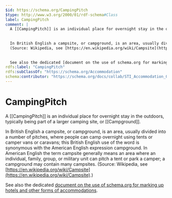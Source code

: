 ```yaml
---
$id: https://schema.org/CampingPitch
$type: http://www.w3.org/2000/01/rdf-schema#Class
label: CampingPitch
comment: |
  A [[CampingPitch]] is an individual place for overnight stay in the outdoors, typically being part of a larger camping site, or [[Campground]].
  
  
  In British English a campsite, or campground, is an area, usually divided into a number of pitches, where people can camp overnight using tents or camper vans or caravans; this British English use of the word is synonymous with the American English expression campground. In American English the term campsite generally means an area where an individual, family, group, or military unit can pitch a tent or park a camper; a campground may contain many campsites.
  (Source: Wikipedia, see [https://en.wikipedia.org/wiki/Campsite](https://en.wikipedia.org/wiki/Campsite).)
  
  
  See also the dedicated [document on the use of schema.org for marking up hotels and other forms of accommodations](/docs/hotels.html).
rdfs:label: "CampingPitch"
rdfs:subClassOf: "https://schema.org/Accommodation"
schema:contributor: "https://schema.org/docs/collab/STI_Accommodation_Ontology"
---
```


# CampingPitch

A [[CampingPitch]] is an individual place for overnight stay in the outdoors, typically being part of a larger camping site, or [[Campground]].


In British English a campsite, or campground, is an area, usually divided into a number of pitches, where people can camp overnight using tents or camper vans or caravans; this British English use of the word is synonymous with the American English expression campground. In American English the term campsite generally means an area where an individual, family, group, or military unit can pitch a tent or park a camper; a campground may contain many campsites.
(Source: Wikipedia, see [https://en.wikipedia.org/wiki/Campsite](https://en.wikipedia.org/wiki/Campsite).)


See also the dedicated [document on the use of schema.org for marking up hotels and other forms of accommodations](/docs/hotels.html).

